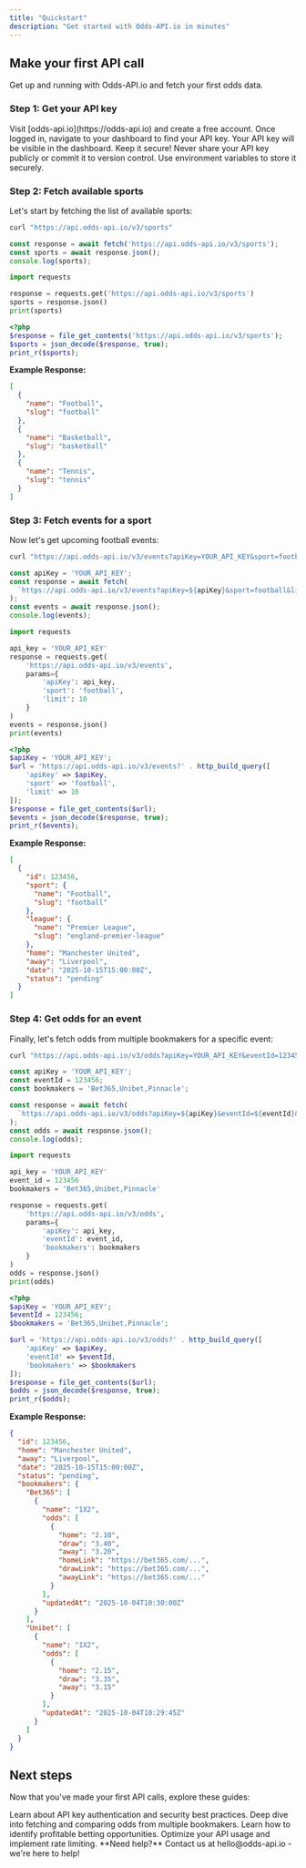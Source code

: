 ```yaml
---
title: "Quickstart"
description: "Get started with Odds-API.io in minutes"
---
```


## Make your first API call

Get up and running with Odds-API.io and fetch your first odds data.

### Step 1: Get your API key

<Steps>
  <Step title="Sign up for an account">
    Visit [odds-api.io](https://odds-api.io) and create a free account.
  </Step>
  <Step title="Access your dashboard">
    Once logged in, navigate to your dashboard to find your API key.
  </Step>
  <Step title="Copy your API key">
    Your API key will be visible in the dashboard. Keep it secure!
  </Step>
</Steps>

<Warning>
  Never share your API key publicly or commit it to version control. Use environment variables to store it securely.
</Warning>

### Step 2: Fetch available sports

Let's start by fetching the list of available sports:

<CodeGroup>

```bash cURL
curl "https://api.odds-api.io/v3/sports"
```

```javascript JavaScript
const response = await fetch('https://api.odds-api.io/v3/sports');
const sports = await response.json();
console.log(sports);
```

```python Python
import requests

response = requests.get('https://api.odds-api.io/v3/sports')
sports = response.json()
print(sports)
```

```php PHP
<?php
$response = file_get_contents('https://api.odds-api.io/v3/sports');
$sports = json_decode($response, true);
print_r($sports);
```

</CodeGroup>

**Example Response:**

```json
[
  {
    "name": "Football",
    "slug": "football"
  },
  {
    "name": "Basketball",
    "slug": "basketball"
  },
  {
    "name": "Tennis",
    "slug": "tennis"
  }
]
```

### Step 3: Fetch events for a sport

Now let's get upcoming football events:

<CodeGroup>

```bash cURL
curl "https://api.odds-api.io/v3/events?apiKey=YOUR_API_KEY&sport=football&limit=10"
```

```javascript JavaScript
const apiKey = 'YOUR_API_KEY';
const response = await fetch(
  `https://api.odds-api.io/v3/events?apiKey=${apiKey}&sport=football&limit=10`
);
const events = await response.json();
console.log(events);
```

```python Python
import requests

api_key = 'YOUR_API_KEY'
response = requests.get(
    'https://api.odds-api.io/v3/events',
    params={
        'apiKey': api_key,
        'sport': 'football',
        'limit': 10
    }
)
events = response.json()
print(events)
```

```php PHP
<?php
$apiKey = 'YOUR_API_KEY';
$url = 'https://api.odds-api.io/v3/events?' . http_build_query([
    'apiKey' => $apiKey,
    'sport' => 'football',
    'limit' => 10
]);
$response = file_get_contents($url);
$events = json_decode($response, true);
print_r($events);
```

</CodeGroup>

**Example Response:**

```json
[
  {
    "id": 123456,
    "sport": {
      "name": "Football",
      "slug": "football"
    },
    "league": {
      "name": "Premier League",
      "slug": "england-premier-league"
    },
    "home": "Manchester United",
    "away": "Liverpool",
    "date": "2025-10-15T15:00:00Z",
    "status": "pending"
  }
]
```

### Step 4: Get odds for an event

Finally, let's fetch odds from multiple bookmakers for a specific event:

<CodeGroup>

```bash cURL
curl "https://api.odds-api.io/v3/odds?apiKey=YOUR_API_KEY&eventId=123456&bookmakers=Bet365,Unibet,Pinnacle"
```

```javascript JavaScript
const apiKey = 'YOUR_API_KEY';
const eventId = 123456;
const bookmakers = 'Bet365,Unibet,Pinnacle';

const response = await fetch(
  `https://api.odds-api.io/v3/odds?apiKey=${apiKey}&eventId=${eventId}&bookmakers=${bookmakers}`
);
const odds = await response.json();
console.log(odds);
```

```python Python
import requests

api_key = 'YOUR_API_KEY'
event_id = 123456
bookmakers = 'Bet365,Unibet,Pinnacle'

response = requests.get(
    'https://api.odds-api.io/v3/odds',
    params={
        'apiKey': api_key,
        'eventId': event_id,
        'bookmakers': bookmakers
    }
)
odds = response.json()
print(odds)
```

```php PHP
<?php
$apiKey = 'YOUR_API_KEY';
$eventId = 123456;
$bookmakers = 'Bet365,Unibet,Pinnacle';

$url = 'https://api.odds-api.io/v3/odds?' . http_build_query([
    'apiKey' => $apiKey,
    'eventId' => $eventId,
    'bookmakers' => $bookmakers
]);
$response = file_get_contents($url);
$odds = json_decode($response, true);
print_r($odds);
```

</CodeGroup>

**Example Response:**

```json
{
  "id": 123456,
  "home": "Manchester United",
  "away": "Liverpool",
  "date": "2025-10-15T15:00:00Z",
  "status": "pending",
  "bookmakers": {
    "Bet365": [
      {
        "name": "1X2",
        "odds": [
          {
            "home": "2.10",
            "draw": "3.40",
            "away": "3.20",
            "homeLink": "https://bet365.com/...",
            "drawLink": "https://bet365.com/...",
            "awayLink": "https://bet365.com/..."
          }
        ],
        "updatedAt": "2025-10-04T10:30:00Z"
      }
    ],
    "Unibet": [
      {
        "name": "1X2",
        "odds": [
          {
            "home": "2.15",
            "draw": "3.35",
            "away": "3.15"
          }
        ],
        "updatedAt": "2025-10-04T10:29:45Z"
      }
    ]
  }
}
```

## Next steps

Now that you've made your first API calls, explore these guides:

<CardGroup cols={2}>
  <Card title="Authentication" icon="key" href="/authentication">
    Learn about API key authentication and security best practices.
  </Card>
  <Card title="Fetching Odds" icon="chart-line" href="/guides/fetching-odds">
    Deep dive into fetching and comparing odds from multiple bookmakers.
  </Card>
  <Card title="Value Bets" icon="magnifying-glass-dollar" href="/guides/value-bets">
    Learn how to identify profitable betting opportunities.
  </Card>
  <Card title="Best Practices" icon="lightbulb" href="/guides/best-practices">
    Optimize your API usage and implement rate limiting.
  </Card>
</CardGroup>

<Note>
  **Need help?** Contact us at hello@odds-api.io - we're here to help!
</Note>
